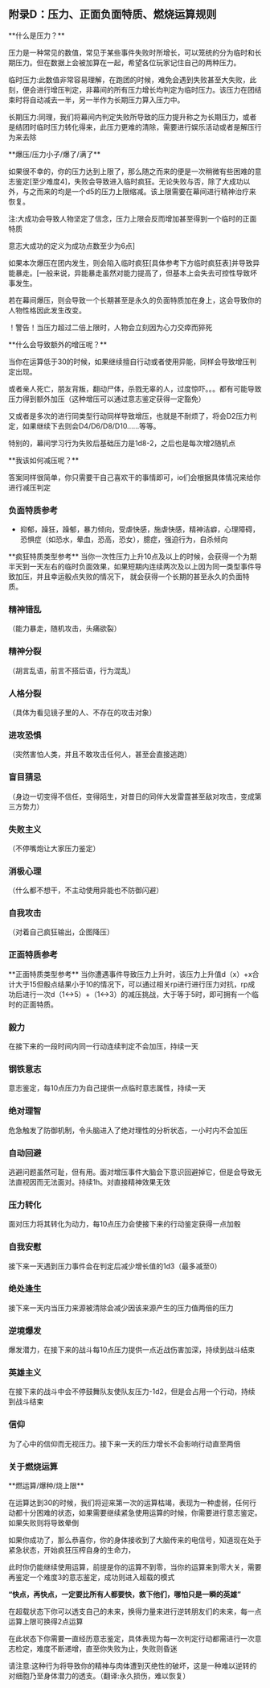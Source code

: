 
## 附录D：压力、正面负面特质、燃烧运算规则

<Callout type="info">
**什么是压力？**
</Callout> 

压力是一种常见的数值，常见于某些事件失败时所增长，可以笼统的分为临时和长期压力。但在数据上会被加算在一起，希望各位玩家记住自己的两种压力。

临时压力:此数值非常容易理解，在跑团的时候，难免会遇到失败甚至大失败，此刻，便会进行增压判定，非幕间的所有压力增长均判定为临时压力。该压力在团结束时将自动减去一半，另一半作为长期压力算入压力中。

长期压力:同理，我们将幕间内判定失败所导致的压力提升称之为长期压力，或者是结团时临时压力转化得来，此压力更难的清除，需要进行娱乐活动或者是解压行为来去除

<Callout type="info">
**爆压/压力小子/爆了/满了**
</Callout> 

如果很不幸的，你的压力达到上限了，那么随之而来的便是一次稍微有些困难的意志鉴定[至少难度4]，失败会导致进入临时疯狂。无论失败与否，除了大成功以外，与之而来的均是一个d5的压力上限缩减。该上限需要在幕间进行精神治疗来恢复。

注:大成功会导致人物坚定了信念，压力上限会反而增加甚至得到一个临时的正面特质

意志大成功的定义为成功点数至少为6点]

如果本次爆压在团内发生，则会陷入临时疯狂[具体参考下方临时疯狂表]并导致异能暴走。[一般来说，异能暴走虽然对能力提高了，但基本上会失去可控性导致坏事发生。

若在幕间爆压，则会导致一个长期甚至是永久的负面特质加在身上，这会导致你的人物性格因此发生改变。

！警告！当压力超过二倍上限时，人物会立刻因为心力交瘁而猝死

<Callout type="info">
**什么会导致额外的增压呢？**
</Callout> 

当你在运算低于30的时候，如果继续擅自行动或者使用异能，同样会导致增压判定出现。

或者亲人死亡，朋友背叛，翻动尸体，杀戮无辜的人，过度惊吓。。。都有可能导致压力得到额外加压（这种增压可以通过意志鉴定获得一定豁免）

又或者是多次的进行同类型行动同样导致增压，也就是不耐烦了，将会D2压力判定，如果继续下去则会D4/D6/D8/D10......等等。

特别的，幕间学习行为失败后基础压力是1d8-2，之后也是每次增2随机点

<Callout type="info">
**我该如何减压呢？**
</Callout> 

答案同样很简单，你只需要干自己喜欢干的事情即可，io们会根据具体情况来给你进行减压判定

### 负面特质参考

- 抑郁，躁狂，躁郁，暴力倾向，受虐快感，施虐快感，精神洁癖，心理障碍，恐惧症（如恐水，晕血，恐高，恐女），臆症，强迫行为，自杀倾向

<Callout type="info">
**疯狂特质类型参考**
当你一次性压力上升10点及以上的时候，会获得一个为期半天到一天左右的临时负面效果，如果短期内连续两次及以上因为同一类型事件导致加压，并且幸运骰点失败的情况下， 就会获得一个长期的甚至永久的负面特质。
</Callout> 

<Steps> 

### 精神错乱
  
（能力暴走，随机攻击，头痛欲裂）

### 精神分裂
  
（胡言乱语，前言不搭后语，行为混乱）

### 人格分裂
  
（具体为看见镜子里的人、不存在的攻击对象）

### 进攻恐惧
  
（突然害怕人类，并且不敢攻击任何人，甚至会直接逃跑）

### 盲目猜忌
  
（身边一切变得不信任，变得陌生，对昔日的同伴大发雷霆甚至敌对攻击，变成第三方势力）

### 失败主义
  
（不停嘴炮让大家压力鉴定）

### 消极心理
  
（什么都不想干，不主动使用异能也不防御闪避）

### 自我攻击
  
（对着自己疯狂输出，企图降压）

</Steps> 

### 正面特质参考

<Callout type="info">
**正面特质类型参考**
当你遭遇事件导致压力上升时，该压力上升值d（x）+x合计大于15但骰点结果小于10的情况下，可以通过相关rp进行进行压力对抗，rp成功后进行一次d（1↔5）+（1↔3）的减压挑战，大于等于5时，即可拥有一个临时的正面特质。
</Callout> 

<Steps> 

### 毅力
  
在接下来的一段时间内同一行动连续判定不会加压，持续一天
  
### 钢铁意志
  
意志鉴定，每10点压力为自己提供一点临时意志属性，持续一天

### 绝对理智
危急触发了防御机制，令头脑进入了绝对理性的分析状态，一小时内不会加压

### 自动回避
  
逃避问题虽然可耻，但有用。面对增压事件大脑会下意识回避掉它，但是会导致无法直视因而无法面对。持续1h。对直接精神效果无效

### 压力转化
  
面对压力将其转化为动力，每10点压力会使接下来的行动鉴定获得一点加骰

### 自我安慰
  
接下来一天遇到压力事件会在判定后减少增长值的1d3（最多减至0）

### 绝处逢生
  
接下来一天内当压力来源被清除会减少因该来源产生的压力值两倍的压力

### 逆境爆发
  
爆发潜力，在接下来的战斗每10点压力提供一点近战伤害加深，持续到战斗结束
  
### 英雄主义
  
在接下来的战斗中会不停鼓舞队友使队友压力-1d2，但是会占用一个行动，持续到战斗结束

### 信仰
  
为了心中的信仰而无视压力。接下来一天的压力增长不会影响行动直至两倍

</Steps> 

### 关于燃烧运算

<Callout type="info">
**燃运算/爆种/烧上限**
</Callout> 

在运算达到30的时候，我们将迎来第一次的运算枯竭，表现为一种虚弱，任何行动都十分困难的状态，如果需要继续紧急使用运算的时候，你需要进行意志鉴定。如果失败则将导致晕倒

如果你成功了，那么恭喜你，你的身体接收到了大脑传来的电信号，知道现在处于紧急状态，开始疯狂压榨自身的生命力，

此时你仍能继续使用运算，前提是你的运算不到零，当你的运算来到零大关，需要再鉴定一个难度3的意志鉴定，成功则进入超载的模式

**“快点，再快点，一定要比所有人都要快，救下他们，哪怕只是一瞬的英雄”**

在超载状态下你可以透支自己的未来，换得力量来进行逆转朋友们的未来，每一点运算上限可换得2点运算

在此状态下你需要一直经历意志鉴定，具体表现为每一次判定行动都需进行一次意志检定，难度不断递增，直至你失败为止，失败则昏迷

请注意:这种行为将导致你的精神与肉体遭到灭绝性的破坏，这是一种难以逆转的对细胞乃至身体潜力的透支。（翻译:永久损伤，难以恢复）
